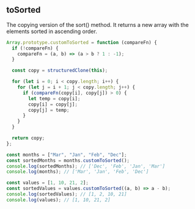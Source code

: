 
## toSorted

The copying version of the sort() method. It returns a
new array with the elements sorted in ascending order.

```js
Array.prototype.customToSorted = function (compareFn) {
  if (!compareFn) {
    compareFn = (a, b) => (a > b ? 1 : -1);
  }

  const copy = structuredClone(this);

  for (let i = 0; i < copy.length; i++) {
    for (let j = i + 1; j < copy.length; j++) {
      if (compareFn(copy[i], copy[j]) > 0) {
        let temp = copy[i];
        copy[i] = copy[j];
        copy[j] = temp;
      }
    }
  }

  return copy;
};

const months = ["Mar", "Jan", "Feb", "Dec"];
const sortedMonths = months.customToSorted();
console.log(sortedMonths); // ['Dec', 'Feb', 'Jan', 'Mar']
console.log(months); // ['Mar', 'Jan', 'Feb', 'Dec']

const values = [1, 10, 21, 2];
const sortedValues = values.customToSorted((a, b) => a - b);
console.log(sortedValues); // [1, 2, 10, 21]
console.log(values); // [1, 10, 21, 2]
```
